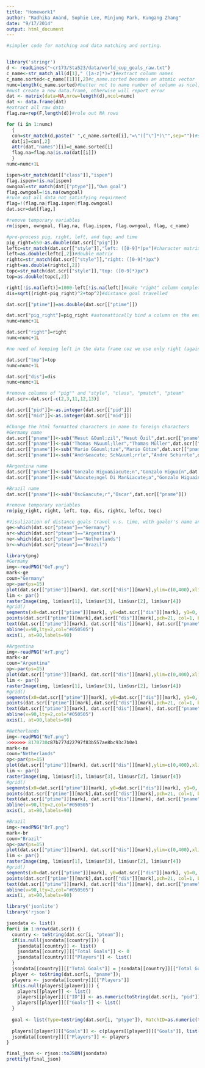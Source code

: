 ```yaml
---
title: "Homework1"
author: "Radhika Anand, Sophie Lee, Minjung Park, Kungang Zhang"
date: "9/17/2014"
output: html_document
---
```



```r
#simpler code for matching and data matching and sorting.


library('stringr')
d <- readLines("~cr173/Sta523/data/world_cup_goals_raw.txt")
c_name<-str_match_all(d[1]," ([a-z]*)=")#extract column names
c_name.sorted<-c_name[[1]][,2]#c_name.sorted becomes an atomic vector
numc=length(c_name.sorted)#better not to name number of column as ncol, since it is parameter name of matrix. 
#must create a new data.frame, otherwise will report error
dat <- matrix(data=NA,nrow=length(d),ncol=numc)
dat <- data.frame(dat)
#extract all raw data
flag.na=rep(F,length(d))#rule out NA rows

for (i in 1:numc)
  {
  con=str_match(d,paste(" ",c_name.sorted[i],"=\"([^\"]*)\"",sep=""))#str_match return a matrix, instead of a list, easier to manipulate
  dat[i]=con[,2]
  attr(dat,"names")[i]=c_name.sorted[i]
  flag.na=flag.na|is.na(dat[[i]])
  }
numc=numc+1L

ispen=str_match(dat[["class"]],"ispen")
flag.ispen=!is.na(ispen)
owngoal=str_match(dat[["ptype"]],"Own goal")
flag.owngoal=!is.na(owngoal)
#rule out all data not satisfying requirment
flag=!(flag.na|flag.ispen|flag.owngoal)
dat.scr=dat[flag,]

#remove temporary variables
rm(ispen, owngoal, flag.na, flag.ispen, flag.owngoal, flag, c_name)

#pre-process pig, right, left, and top; and time
pig_right=550-as.double(dat.scr[["pig"]])
leftc=str_match(dat.scr[["style"]],"left: ([0-9]*)px")#character matrix
left=as.double(leftc[,2])#double matrix
rightc=str_match(dat.scr[["style"]],"right: ([0-9]*)px")
right=as.double(rightc[,2])
topc=str_match(dat.scr[["style"]],"top: ([0-9]*)px")
top=as.double(topc[,2])

right[!is.na(left)]=1000-left[!is.na(left)]#make "right" column complete based on the pig_right
dis=sqrt((right-pig_right)^2+top^2)#distance goal travelled

dat.scr[["ptime"]]=as.double(dat.scr[["ptime"]])

dat.scr["pig_right"]=pig_right #automattically bind a column on the end of dat.scr with given name.
numc=numc+1L 

dat.scr["right"]=right
numc=numc+1L

#no need of keeping left in the data frame coz we use only right (again left is redundant)

dat.scr["top"]=top
numc=numc+1L

dat.scr["dis"]=dis
numc=numc+1L

#remove columns of "pig"" and "style", "class", "pmatch", "pteam"
dat.scr<-dat.scr[-c(2,3,11,12,13)]

dat.scr[["pid"]]<-as.integer(dat.scr[["pid"]])
dat.scr[["mid"]]<-as.integer(dat.scr[["mid"]])

#Change the html formatted characters in name to foreign characters 
#Germany name
dat.scr[["pname"]]<-sub("Mesut &Ouml;zil","Mesut Özil",dat.scr[["pname"]])
dat.scr[["pname"]]<-sub("Thomas M&uuml;ller","Thomas Müller",dat.scr[["pname"]])
dat.scr[["pname"]]<-sub("Mario G&ouml;tze","Mario Götze",dat.scr[["pname"]])
dat.scr[["pname"]]<-sub("Andr&eacute; Sch&uuml;rrle","André Schürrle",dat.scr[["pname"]])

#Argentina name
dat.scr[["pname"]]<-sub("Gonzalo Higua&iacute;n","Gonzalo Higuaín",dat.scr[["pname"]])
dat.scr[["pname"]]<-sub("&Aacute;ngel Di Mar&iacute;a","Gonzalo Higuaín",dat.scr[["pname"]])

#Brazil name
dat.scr[["pname"]]<-sub("Osc&aacute;r","Oscar",dat.scr[["pname"]])

#remove temporary variables
rm(pig_right, right, left, top, dis, rightc, leftc, topc)

#Visulization of distance goals travel v.s. time, with goaler's name and national flag as background.
ge<-which(dat.scr["pteam"]=="Germany")
ar<-which(dat.scr["pteam"]=="Argentina")
ne<-which(dat.scr["pteam"]=="Netherlands")
br<-which(dat.scr["pteam"]=="Brazil")

library(png)
#Germany
img<-readPNG("GeT.png")
mark<-ge
coun="Germany"
op<-par(ps=15)
plot(dat.scr[["ptime"]][mark], dat.scr[["dis"]][mark],ylim=c(0,400),xlim=c(0,125),xlab="Time (minutes)", ylab="Length of goal (pixel)",main=coun)
lim <- par()
rasterImage(img, lim$usr[1], lim$usr[3], lim$usr[2], lim$usr[4])
#grid()
segments(x0=dat.scr[["ptime"]][mark], y0=dat.scr[["dis"]][mark], y1=0, col="#303030")
points(dat.scr[["ptime"]][mark],dat.scr[["dis"]][mark],pch=21, col=1, bg="#1D10FC")
text(dat.scr[["ptime"]][mark], dat.scr[["dis"]][mark], dat.scr[["pname"]][mark], cex=0.53, pos=4, col="black")
abline(v=90,lty=2,col="#050505")
axis(1, at=90,labels=90)

#Argentina
img<-readPNG("ArT.png")
mark<-ar
coun="Argentina"
op<-par(ps=15)
plot(dat.scr[["ptime"]][mark], dat.scr[["dis"]][mark],ylim=c(0,400),xlim=c(0,125),xlab="Time (minutes)", ylab="Length of goal (pixel)",main=coun)
lim <- par()
rasterImage(img, lim$usr[1], lim$usr[3], lim$usr[2], lim$usr[4])
#grid()
segments(x0=dat.scr[["ptime"]][mark], y0=dat.scr[["dis"]][mark], y1=0, col="#303030")
points(dat.scr[["ptime"]][mark],dat.scr[["dis"]][mark],pch=21, col=1, bg="#1D10FC")
text(dat.scr[["ptime"]][mark], dat.scr[["dis"]][mark], dat.scr[["pname"]][mark], cex=0.53, pos=4, col="black")
abline(v=90,lty=2,col="#050505")
axis(1, at=90,labels=90)

#Netherlands
img<-readPNG("NeT.png")
>>>>>>> 8170730c87b777d22797f83b557ae8bc93c7b0e1
mark<-ne
coun="Netherlands"
op<-par(ps=15)
plot(dat.scr[["ptime"]][mark], dat.scr[["dis"]][mark],ylim=c(0,400),xlim=c(0,125),xlab="Time (minutes)", ylab="Length of goal (pixel)",main=coun)
lim <- par()
rasterImage(img, lim$usr[1], lim$usr[3], lim$usr[2], lim$usr[4])
#grid()
segments(x0=dat.scr[["ptime"]][mark], y0=dat.scr[["dis"]][mark], y1=0, col="#303030")
points(dat.scr[["ptime"]][mark],dat.scr[["dis"]][mark],pch=21, col=1, bg="#1D10FC")
text(dat.scr[["ptime"]][mark], dat.scr[["dis"]][mark], dat.scr[["pname"]][mark], cex=0.53, pos=4, col="black")
abline(v=90,lty=2,col="#050505")
axis(1, at=90,labels=90)

#Brazil
img<-readPNG("BrT.png")
mark<-br
coun="Brazil"
op<-par(ps=15)
plot(dat.scr[["ptime"]][mark], dat.scr[["dis"]][mark],ylim=c(0,400),xlim=c(0,125),xlab="Time (minutes)", ylab="Length of goal (pixel)",main=coun)
lim <- par()
rasterImage(img, lim$usr[1], lim$usr[3], lim$usr[2], lim$usr[4])
#grid()
segments(x0=dat.scr[["ptime"]][mark], y0=dat.scr[["dis"]][mark], y1=0, col="#303030")
points(dat.scr[["ptime"]][mark],dat.scr[["dis"]][mark],pch=21, col=1, bg="#1D10FC")
text(dat.scr[["ptime"]][mark], dat.scr[["dis"]][mark], dat.scr[["pname"]][mark], cex=0.53, pos=4, col="black")
abline(v=90,lty=2,col="#050505")
axis(1, at=90,labels=90)

library('jsonlite')
library('rjson')

jsondata <- list()
for(i in 1:nrow(dat.scr)) { 
  country <- toString(dat.scr[i, "pteam"]);
  if(is.null(jsondata[[country]])) { 
    jsondata[[country]] <- list() 
    jsondata[[country]][["Total Goals"]] <- 0
    jsondata[[country]][["Players"]] <- list()
  }
  jsondata[[country]][["Total Goals"]] = jsondata[[country]][["Total Goals"]] + 1
  player <- toString(dat.scr[i, "pname"]);
  players <- jsondata[[country]][["Players"]]
  if(is.null(players[[player]])) { 
    players[[player]] <- list()
    players[[player]][["ID"]] <- as.numeric(toString(dat.scr[i, "pid"]));
    players[[player]][["Goals"]] <- list()
  }
  
  goal <- list(Type=toString(dat.scr[i, "ptype"]), MatchID=as.numeric(toString(dat.scr[i, "mid"])), Time=as.numeric(toString(dat.scr[i, "ptime"])), ExtraTime=as.numeric(toString(dat.scr[i, "paddtime"])), PIG_right=as.numeric(toString(dat.scr[i, "pig_right"])), Right=as.numeric(toString(dat.scr[i, "right"])), Top=as.numeric(toString(dat.scr[i, "top"]))) 
  
  players[[player]][["Goals"]] <- c(players[[player]][["Goals"]], list(goal))
  jsondata[[country]][["Players"]] <- players
}

final_json <- rjson::toJSON(jsondata)
prettify(final_json)

```

